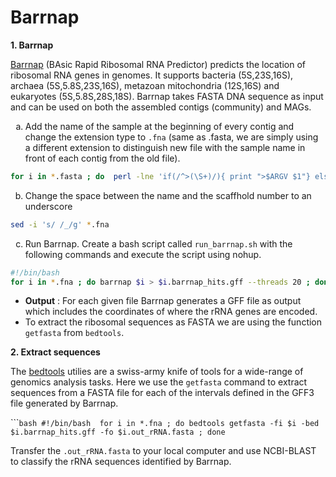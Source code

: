 # Barrnap

**1. Barrnap**

[Barrnap](https://github.com/tseemann/barrnap) (BAsic Rapid Ribosomal RNA Predictor) predicts the location of ribosomal RNA genes in genomes. It supports bacteria (5S,23S,16S), archaea (5S,5.8S,23S,16S), metazoan mitochondria (12S,16S) and eukaryotes (5S,5.8S,28S,18S). Barrnap takes FASTA DNA sequence as input and can be used on both the assembled contigs (community) and MAGs. 


a) Add the name of the sample at the beginning of every contig and change the extension type to `.fna` (same as .fasta, we are simply using a different extension to distinguish new file with the sample name in front of each contig from the old file). 
```bash
for i in *.fasta ; do  perl -lne 'if(/^>(\S+)/){ print ">$ARGV $1"} else{ print }' $i > $i.fna ; done
```

b) Change the space between the name and the scaffhold number to an underscore
```bash
sed -i 's/ /_/g' *.fna
```

c) Run Barrnap. Create a bash script called `run_barrnap.sh` with the following commands and execute the script using nohup.
```bash
#!/bin/bash 
for i in *.fna ; do barrnap $i > $i.barrnap_hits.gff --threads 20 ; done
```

- **Output** : For each given file Barrnap generates a GFF file as output which includes the coordinates of where the rRNA genes are encoded. 
- To extract the ribosomal sequences as FASTA we are using the function `getfasta` from `bedtools`. 

**2. Extract sequences**

The [bedtools](https://bedtools.readthedocs.io/en/latest/) utilies are a swiss-army knife of tools for a wide-range of genomics analysis tasks. Here we use the `getfasta` command to extract sequences from a FASTA file for each of the intervals defined in the GFF3 file generated by Barrnap. 

``````bash
#!/bin/bash 
for i in *.fna ; do bedtools getfasta -fi $i -bed $i.barrnap_hits.gff -fo $i.out_rRNA.fasta ; done
```

Transfer the `.out_rRNA.fasta` to your local computer and use NCBI-BLAST to classify the rRNA sequences identified by Barrnap. 

